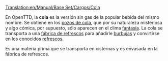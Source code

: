 [[Translation:en/Manual/Base Set/Cargos/Cola]]

{{es/Carga| carga  = Cola
| imagen = en/ColaWells.png
| producida =[[es/Manual/Base Set/Industries/Pozos de cola|Pozos de cola]]
| aceptada  =[[es/Manual/Base Set/Industries/Fábrica de refrescos|Fábrica de refrescos]]
}}

En OpenTTD, la '''cola''' es la versión sin gas de la popular bebida del mismo nombre. Se obtiene en los [[es/Manual/Base Set/Industries/Pozos de cola|pozos de cola]], que por su naturaleza misteriosa y algo cómica, por supuesto, sólo aparecen en el clima [[es/Manual/Clima|fantasía]]. La cola se transporta a una [[es/Manual/Base Set/Industries/Fábrica de refrescos|fábrica de refrescos]] para añadirle [[es/Manual/Base Set/Cargos/Burbujas|burbujas]] y convirtirse en los conocidos [[es/Manual/Base Set/Cargos/Refrescos|refrescos]].

Es una materia prima que se transporta en cisternas y es envasada en la fábrica de refrescos.
